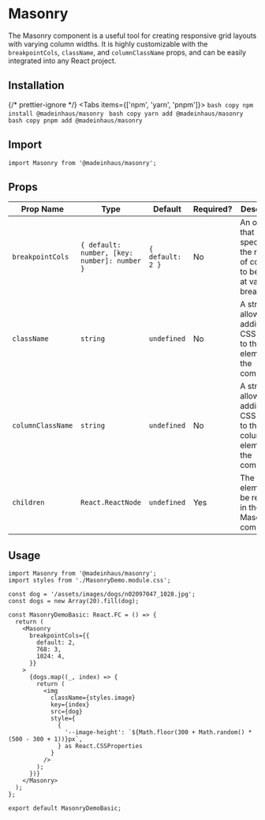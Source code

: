 # Masonry

The Masonry component is a useful tool for creating responsive grid layouts with varying column widths. It is highly customizable with the `breakpointCols`, `className`, and `columnClassName` props, and can be easily integrated into any React project.

## Installation


{/* prettier-ignore */}
<Tabs items={['npm', 'yarn', 'pnpm']}>
    <Tab>
        ```bash copy
        npm install @madeinhaus/masonry
        ```
    </Tab>
    <Tab>
        ```bash copy
        yarn add @madeinhaus/masonry
        ```
    </Tab>
    <Tab>
        ```bash copy
        pnpm add @madeinhaus/masonry
        ```
    </Tab>
</Tabs>

## Import

`import Masonry from '@madeinhaus/masonry';`

## Props

| Prop Name         | Type                                         | Default          | Required? | Description                                                                          |
| ----------------- | -------------------------------------------- | ---------------- | --------- | ------------------------------------------------------------------------------------ |
| `breakpointCols`  | `{ default: number, [key: number]: number }` | `{ default: 2 }` | No        | An object that specifies the number of columns to be used at various breakpoints.    |
| `className`       | `string`                                     | `undefined`      | No        | A string that allows for adding a CSS class to the root element of the component.    |
| `columnClassName` | `string`                                     | `undefined`      | No        | A string that allows for adding a CSS class to the column elements of the component. |
| `children`        | `React.ReactNode`                            | `undefined`      | Yes       | The child elements to be rendered in the Masonry component.                          |

## Usage


```tsx filename="MasonryDemoBasic.tsx" {1,9-30}  copy showLineNumbers
import Masonry from '@madeinhaus/masonry';
import styles from './MasonryDemo.module.css';

const dog = '/assets/images/dogs/n02097047_1028.jpg';
const dogs = new Array(20).fill(dog);

const MasonryDemoBasic: React.FC = () => {
  return (
    <Masonry
      breakpointCols={{
        default: 2,
        768: 3,
        1024: 4,
      }}
    >
      {dogs.map((_, index) => {
        return (
          <img
            className={styles.image}
            key={index}
            src={dog}
            style={
              {
                '--image-height': `${Math.floor(300 + Math.random() * (500 - 300 + 1))}px`,
              } as React.CSSProperties
            }
          />
        );
      })}
    </Masonry>
  );
};

export default MasonryDemoBasic;
```

<MasonryDemoBasic />
